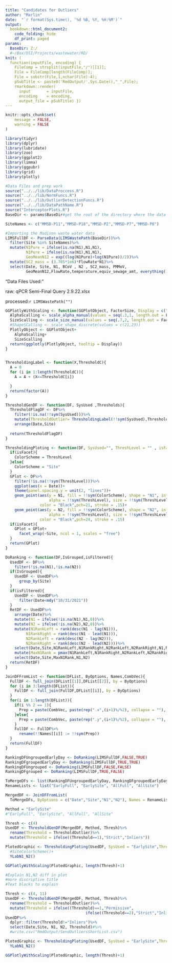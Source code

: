 ```yaml
---
title: "Candidates for Outliers"
author: "Marlin"
date:  "`r format(Sys.time(), '%d %B, %Y, %H:%M')`"
output: 
  bookdown::html_document2: 
    code_folding: hide
    df_print: paged
params:
  BaseDir: Z:/
  #~/Box/DSI/Projects/wastewater/RD/
knit: (
  function(inputFile, encoding) { 
    FileComp = strsplit(inputFile,"/")[[1]];
    File = FileComp[length(FileComp)];
    File = substr(File,1,nchar(File)-4);
    pSubTitle <- paste0('RmdOutput/',Sys.Date(),"_",File);
    rmarkdown::render( 
      input       = inputFile, 
      encoding    = encoding, 
      output_file = pSubTitle) })
---
```


```r
knitr::opts_chunk$set(
	message = FALSE,
	warning = FALSE
)
```


```r
library(tidyr)
library(dplyr)
library(lubridate)
library(zoo)
library(ggplot2)
library(limma)
library(ggpubr)
library(grid)
library(plotly)

#Data Files and prep work
source("../../lib/DataProccess.R")
source("../../lib/NormFuncs.R")
source("../../lib/OutlierDetectionFuncs.R")
source("../../lib/DataPathName.R")
source("InterceptorPlots.R")
BaseDir <- params$BaseDir#get the root of the directory where the data is stored
```

```r
SiteNames <- c("MMSD-P11","MMSD-P18","MMSD-P2","MMSD-P7","MMSD-P8")

#Importing the Madison waste water data
LIMSFullDF <- ParseData(LIMSWastePath(BaseDir))%>%
  filter(Site %in% SiteNames)%>%
  mutate(N1Pure = ifelse(is.na(N1),N1,N1),
         N1Pure = ifelse(is.na(N1),N1,N1),
         GeoMeanN12 = exp((log(N1Pure)+log(N1Pure))/2))%>%
  mutate(SC2_mass = (3.785*1e6)*FlowRate*N1)%>%
  select(Date, Site, N1, BCoV , N2 , SC2_mass, PMMoV,
         GeoMeanN12,FlowRate,temperature,equiv_sewage_amt, everything())


```

"Data Files Used: "

raw: qPCR Semi-Final Query 2.9.22.xlsx

processed:`r LIMSWastePath("")`


```r
GGPlotlyWithScaling <- function(GGPlotObject, FactorSize, Display = c("Date","N1","N2")){
  AlphaScalling <- scale_alpha_manual(values = seq(.3,1, length.out = FactorSize))
  SizeScalling <- scale_size_manual(values = seq(.7,2, length.out = FactorSize))
  #ShapeSCalling <- scale_shape_discrete(values = c(21,23))
  PlotlyObject <- GGPlotObject+
    AlphaScalling+
    SizeScalling
  return(ggplotly(PlotlyObject, tooltip = Display))
}


ThresholdingLabel <- function(X,ThresholdC){
  A = 0
  for (i in 1:length(ThresholdC)){
    A = A + (X<=ThresholdC[i])

  }
  return(factor(A))
}

ThresholdGenDF <- function(DF, SysUsed ,Thresholds){
  ThresholdFlagDF <- DF%>%
    filter(!is.na(!!sym(SysUsed)))%>%
    mutate(ThresholdOutlier= ThresholdingLabel(!!sym(SysUsed),Thresholds))%>%
    arrange(Date,Site)
  
  return(ThresholdFlagDF)
}

ThresholdingPloting <- function(DF, SysUsed="", ThreshLevel = "" , isFacet = FALSE){
  if(isFacet){
    ColorScheme = ThreshLevel
  }else{
    ColorScheme = "Site"
  }
  GPlot <- DF%>%
    filter(!is.na(!!sym(ThreshLevel)))%>%
    ggplot(aes(x = Date))+
    theme(panel.spacing.y = unit(2, "lines"))+
    geom_point(aes(y = N1, fill = !!sym(ColorScheme), shape = "N1", info = !!sym(SysUsed),
                   alpha = !!sym(ThreshLevel), size = !!sym(ThreshLevel)),
               color = "Black",pch=21, stroke = .15)+
    geom_point(aes(y = N2, fill = !!sym(ColorScheme), shape = "N2", info = !!sym(SysUsed),
                   alpha = !!sym(ThreshLevel), size = !!sym(ThreshLevel)),
               color = "Black",pch=24, stroke = .15)
  if(isFacet){
    GPlot = GPlot+
      facet_wrap(~Site, ncol = 1, scales = "free")
  }
  return(GPlot)
}

```


```r
DoRanking <- function(DF,IsGrouped,isFiltered){
  UsedDF <- DF%>%
    filter(!is.na(N1),!is.na(N2))
  if(IsGrouped){
    UsedDF <- UsedDF%>%
      group_by(Site)
  }
  if(isFiltered){
    UsedDF <- UsedDF%>%
      filter(Date<mdy("10/31/2021"))
  }
  RetDF <- UsedDF%>%
    arrange(Date)%>%
    mutate(N1 = ifelse(!is.na(N1),N1,0))%>%
    mutate(N2 = ifelse(!is.na(N2),N2,0))%>%
    mutate(N1RankLeft = rank(desc(N1 - lag(N1))),
         N1RankRight = rank(desc(N1 - lead(N1))),
         N2RankLeft = rank(desc(N2 - lag(N2))),
         N2RankRight = rank(desc(N2 - lead(N2))))%>%
    select(Date,Site,N1RankLeft,N1RankRight,N2RankLeft,N2RankRight,N1,N2)%>%
    mutate(MaxN1Rank = pmax(N1RankLeft,N1RankRight,N2RankLeft,N2RankRight))%>%
    select(Date,Site,MaxN1Rank,N1,N2)
  return(RetDF)
}

JoinDFFromList <- function(DFList, ByOptions, Names,CombVec){
  FullDF <- full_join(DFList[[1]],DFList[[2]], by = ByOptions)
  for (i in 3:length(DFList)){
    FullDF <- full_join(FullDF,DFList[[i]], by = ByOptions)
  }
  for(i in 1:length(DFList)){
    if(i %% 2 == 1){
      Prep = paste(CombVec, paste(rep(".x",(i+1)%/%2), collapse = ""), sep = "")
    }else{
      Prep = paste(CombVec, paste(rep(".y",(i+1)%/%2), collapse = ""), sep = "")
    }
    FullDF <- FullDF%>%
      rename(!!Names[[i]] := !!sym(Prep))
  }
  return(FullDF)
}
```


```r
RankingDFUngroupedEarlyDay <- DoRanking(LIMSFullDF,FALSE,TRUE)
RankingDFgroupedEarlyDay <- DoRanking(LIMSFullDF,TRUE,TRUE)
RankingDFUngrouped <- DoRanking(LIMSFullDF,FALSE,FALSE)
RankingDFgrouped <- DoRanking(LIMSFullDF,TRUE,FALSE)

ToMergeDFs <- list(RankingDFUngroupedEarlyDay, RankingDFgroupedEarlyDay, RankingDFUngrouped, RankingDFgrouped)
RenameLists <- list("EarlyFull", "EarlySite", "AllFull", "AllSite")

MergedDF <- JoinDFFromList(
  ToMergeDFs, ByOptions = c("Date","Site","N1","N2"), Names = RenameLists, CombVec = "MaxN1Rank")

```


```r
Method = "EarlySite"
#"EarlyFull", "EarlySite", "AllFull", "AllSite"

Thresh <- c(4)
UsedDF <- ThresholdGenDF(MergedDF, Method, Thresh)%>%
  rename(Threshold = ThresholdOutlier)%>%
  mutate(Threshold = ifelse((Threshold==1),"Strict","Inliers"))

PlotedGraphic <- ThresholdingPloting(UsedDF, SysUsed = "EarlySite",ThreshLevel = "Threshold")+
  #SiteColorScheme()+
  YLabN1_N2()

GGPlotlyWithScaling(PlotedGraphic, length(Thresh)+1)

#Explain N1,N2 diff in plot
#more discriptive title
#Text blacks to explain 
```


```r

Thresh <- c(4, 11)
UsedDF <- ThresholdGenDF(MergedDF, Method, Thresh)%>%
  rename(Threshold = ThresholdOutlier)%>%
  mutate(Threshold = ifelse((Threshold)==1,"Permissive",
                                   ifelse((Threshold==2),"Strict","Inliers")))
UsedDF%>%
  dplyr::filter(Threshold!="Inliers")%>%
  select(Date,Site, N1, N2, Threshold)#%>%
  #write.csv("RmdOutput/SendOutliersShortList.csv")

PlotedGraphic <- ThresholdingPloting(UsedDF, SysUsed = "EarlySite",ThreshLevel = "Threshold", isFacet =TRUE)+
  YLabN1_N2()

GGPlotlyWithScaling(PlotedGraphic, length(Thresh)+1)
```